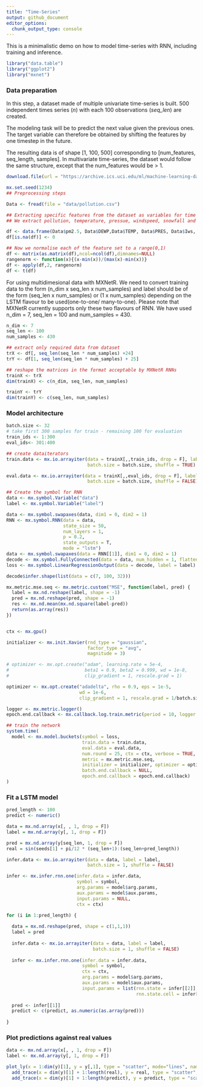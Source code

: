 ```yaml
---
title: "Time-Series"
output: github_document
editor_options: 
  chunk_output_type: console
---
```


This is a minimalistic demo on how to model time-series with RNN, including training and inference. 

```r
library("data.table")
library("ggplot2")
library("mxnet")
```

### Data preparation

In this step, a dataset made of multiple univariate time-series is built. 
500 independent times series (_n_) with each 100 observations (_seq_len_) are created. 

The modeling task will be to predict the next value given the previous ones. The target variable can therefore be obtained by shifting the features by one timestep in the future. 

The resulting data is of shape [1, 100, 500] corresponding to [num_features, seq_length, samples]. In multivariate time-series, the dataset would follow the same structure, except that the num_features would be > 1. 

```r
download.file(url = "https://archive.ics.uci.edu/ml/machine-learning-databases/00381/PRSA_data_2010.1.1-2014.12.31.csv", destfile = "data/pollution.csv")

mx.set.seed(1234)
## Preprocessing steps

Data <- fread(file = "data/pollution.csv")

## Extracting specific features from the dataset as variables for time series
## We extract pollution, temperature, pressue, windspeed, snowfall and rainfall information from dataset

df <- data.frame(Data$pm2.5, Data$DEWP,Data$TEMP, Data$PRES, Data$Iws, Data$Is, Data$Ir)
df[is.na(df)] <- 0

## Now we normalise each of the feature set to a range(0,1)
df <- matrix(as.matrix(df),ncol=ncol(df),dimnames=NULL)
rangenorm <- function(x){(x-min(x))/(max(x)-min(x))}
df <- apply(df,2, rangenorm)
df <- t(df)

```


For using multidimesional data with MXNetR. We need to convert training data to the form (n_dim x seq_len x num_samples) and label should be of the form (seq_len x num_samples) or (1 x num_samples) depending on the LSTM flavour to be used(one-to-one/ many-to-one). Please note that MXNetR currently supports only these two flavours of RNN. We have used n_dim = 7, seq_len = 100 and num_samples = 430.

```r

n_dim <- 7
seq_len <- 100
num_samples <- 430

## extract only required data from dataset
trX <- df[, seq_len(seq_len * num_samples) +24]
trY <- df[1, seq_len(seq_len * num_samples) + 25]

## reshape the matrices in the format acceptable by MXNetR RNNs
trainX <- trX
dim(trainX) <- c(n_dim, seq_len, num_samples)

trainY <- trY
dim(trainY) <- c(seq_len, num_samples)

```


### Model architecture

```r
batch.size <- 32
# take first 300 samples for train - remaining 100 for evaluation
train_ids <- 1:300
eval_ids<- 301:400

## create dataiterators
train.data <- mx.io.arrayiter(data = trainX[,,train_ids, drop = F], label = trainY[, train_ids],
                              batch.size = batch.size, shuffle = TRUE)

eval.data <- mx.io.arrayiter(data = trainX[,,eval_ids, drop = F], label = trainY[, eval_ids],
                              batch.size = batch.size, shuffle = FALSE)

## Create the symbol for RNN
data <- mx.symbol.Variable("data")
label <- mx.symbol.Variable("label")

data <- mx.symbol.swapaxes(data, dim1 = 0, dim2 = 1)
RNN <- mx.symbol.RNN(data = data, 
                     state_size = 50, 
                     num_layers = 1,
                     p = 0.2,
                     state_outputs = T,
                     mode = "lstm")
data <- mx.symbol.swapaxes(data = RNN[[1]], dim1 = 0, dim2 = 1)
decode <- mx.symbol.FullyConnected(data = data, num_hidden = 1, flatten = F)
loss <- mx.symbol.LinearRegressionOutput(data = decode, label = label)

decode$infer.shape(list(data = c(7, 100, 32)))

mx.metric.mse.seq <- mx.metric.custom("MSE", function(label, pred) {
  label = mx.nd.reshape(label, shape = -1)
  pred = mx.nd.reshape(pred, shape = -1)
  res <- mx.nd.mean(mx.nd.square(label-pred))
  return(as.array(res))
})


ctx <- mx.gpu()

initializer <- mx.init.Xavier(rnd_type = "gaussian",
                              factor_type = "avg",
                              magnitude = 3)

# optimizer <- mx.opt.create("adam", learning.rate = 5e-4, 
#                            beta1 = 0.9, beta2 = 0.999, wd = 1e-8,
#                            clip_gradient = 1, rescale.grad = 1)

optimizer <- mx.opt.create("adadelta", rho = 0.9, eps = 1e-5,
                           wd = 1e-6,
                           clip_gradient = 1, rescale.grad = 1/batch.size)

logger <- mx.metric.logger()
epoch.end.callback <- mx.callback.log.train.metric(period = 10, logger = logger)

## train the network
system.time(
  model <- mx.model.buckets(symbol = loss,
                            train.data = train.data,
                            eval.data = eval.data,
                            num.round = 25, ctx = ctx, verbose = TRUE,
                            metric = mx.metric.mse.seq,
                            initializer = initializer, optimizer = optimizer,
                            batch.end.callback = NULL,
                            epoch.end.callback = epoch.end.callback)
)
```


### Fit a LSTM model

```r
pred_length <- 100
predict <- numeric()

data = mx.nd.array(x[, , 1, drop = F])
label = mx.nd.array(y[, 1, drop = F])

pred = mx.nd.array(y[seq_len, 1, drop = F])
real = sin(seeds[1] + pi/12 * (seq_len+1):(seq_len+pred_length))

infer.data <- mx.io.arrayiter(data = data, label = label, 
                              batch.size = 1, shuffle = FALSE)

infer <- mx.infer.rnn.one(infer.data = infer.data, 
                          symbol = symbol,
                          arg.params = model$arg.params, 
                          aux.params = model$aux.params, 
                          input.params = NULL,
                          ctx = ctx)

for (i in 1:pred_length) {
  
  data = mx.nd.reshape(pred, shape = c(1,1,1))
  label = pred
  
  infer.data <- mx.io.arrayiter(data = data, label = label,  
                                batch.size = 1, shuffle = FALSE)
  
  infer <- mx.infer.rnn.one(infer.data = infer.data, 
                            symbol = symbol,
                            ctx = ctx,
                            arg.params = model$arg.params,
                            aux.params = model$aux.params,
                            input.params = list(rnn.state = infer[[2]], 
                                                rnn.state.cell = infer[[3]]))
  
  pred <- infer[[1]]
  predict <- c(predict, as.numeric(as.array(pred)))
  
}
```

### Plot predictions against real values

```r
data <- mx.nd.array(x[, , 1, drop = F])
label <- mx.nd.array(y[, 1, drop = F])

plot_ly(x = 1:dim(y)[1], y = y[,1], type = "scatter", mode="lines", name = "hist") %>% 
  add_trace(x = dim(y)[1] + 1:length(real), y = real, type = "scatter", mode="lines", name = "real") %>% 
  add_trace(x = dim(y)[1] + 1:length(predict), y = predict, type = "scatter", mode="lines", name = "pred")
```

